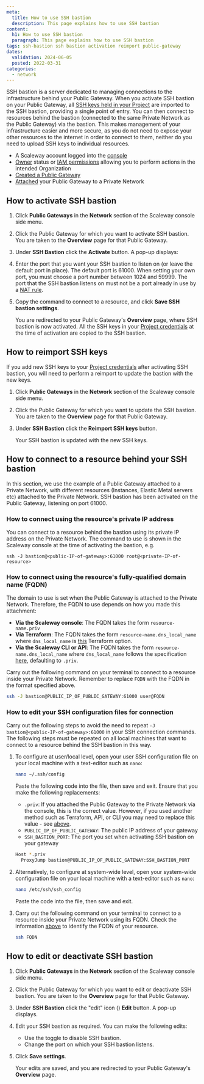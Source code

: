 ```yaml
---
meta:
  title: How to use SSH bastion
  description: This page explains how to use SSH bastion
content:
  h1: How to use SSH bastion
  paragraph: This page explains how to use SSH bastion
tags: ssh-bastion ssh bastion activation reimport public-gateway
dates:
  validation: 2024-06-05
  posted: 2022-03-31
categories:
  - network
---
```


SSH bastion is a server dedicated to managing connections to the infrastructure behind your Public Gateway. When you activate SSH bastion on your Public Gateway, all [SSH keys held in your Project](https://console.scaleway.com/project/ssh-keys/) are imported to the SSH bastion, providing a single point of entry. You can then connect to resources behind the bastion (connected to the same Private Network as the Public Gateway) via the bastion. This makes management of your infrastructure easier and more secure, as you do not need to expose your other resources to the internet in order to connect to them, neither do you need to upload SSH keys to individual resources.

<Macro id="requirements" />

- A Scaleway account logged into the [console](https://console.scaleway.com/)
- [Owner](/identity-and-access-management/iam/concepts/#owner/) status or [IAM permissions](/identity-and-access-management/iam/concepts/#permission/) allowing you to perform actions in the intended Organization
- [Created a Public Gateway](/network/public-gateways/how-to/create-a-public-gateway/)
- [Attached](/network/vpc/how-to/attach-resources-to-pn/) your Public Gateway to a Private Network

## How to activate SSH bastion

1. Click **Public Gateways** in the **Network** section of the Scaleway console side menu.
2. Click the Public Gateway for which you want to activate SSH bastion. You are taken to the **Overview** page for that Public Gateway.
    <Lightbox src="scaleway-ssh-bastion-activate.webp" alt="" />
3. Under **SSH Bastion** click the **Activate** button. A pop-up displays:
    <Lightbox src="scaleway-activate-ssh-bastion-popup.webp" alt="" />
4. Enter the port that you want your SSH bastion to listen on (or leave the default port in place).
    <Message type="tip">
      The default port is 61000. When setting your own port, you must choose a port number between 1024 and 59999. The port that the SSH bastion listens on must not be a port already in use by a [NAT rule](/network/public-gateways/concepts/#nat/).
    </Message>
5. Copy the command to connect to a resource, and click **Save SSH bastion settings**.

    You are redirected to your Public Gateway's **Overview** page, where SSH bastion is now activated. All the SSH keys in your [Project credentials](/identity-and-access-management/iam/concepts/#api-key/) at the time of activation are copied to the SSH bastion.

## How to reimport SSH keys

If you add new SSH keys to your [Project credentials](/identity-and-access-management/iam/concepts/#api-key/) after activating SSH bastion, you will need to perform a reimport to update the bastion with the new keys.

1. Click **Public Gateways** in the **Network** section of the Scaleway console side menu.
2. Click the Public Gateway for which you want to update the SSH bastion. You are taken to the **Overview** page for that Public Gateway.
3. Under **SSH Bastion** click the **Reimport SSH keys** button.
    <Lightbox src="scaleway-ssh-bastion-reimport.webp" alt="" />

    Your SSH bastion is updated with the new SSH keys.

## How to connect to a resource behind your SSH bastion

In this section, we use the example of a Public Gateway attached to a Private Network, with different resources (Instances, Elastic Metal servers etc) attached to the Private Network. SSH bastion has been activated on the Public Gateway, listening on port 61000.  

### How to connect using the resource's private IP address

You can connect to a resource behind the bastion using its private IP address on the Private Network. The command to use is shown in the Scaleway console at the time of activating the bastion, e.g.

`ssh -J bastion@<public-IP-of-gateway>:61000 root@<private-IP-of-resource>`

### How to connect using the resource's fully-qualified domain name (FQDN)

The domain to use is set when the Public Gateway is attached to the Private Network. Therefore, the FQDN to use depends on how you made this attachment:

- **Via the Scaleway console**: The FQDN takes the form `resource-name.priv`
- **Via Terraform**: The FQDN takes the form `resource-name.dns_local_name` where `dns_local_name` is [this](https://registry.terraform.io/providers/scaleway/scaleway/latest/docs/resources/vpc_public_gateway_dhcp#dns_local_name/) Terraform option.
- **Via the Scaleway CLI or API**:  The FQDN takes the form `resource-name.dns_local_name` where `dns_local_name` follows the specification [here](https://www.scaleway.com/en/developers/api/public-gateway/#path-dhcp-create-a-dhcp-configuration/), defaulting to `.priv`.

Carry out the following command on your terminal to connect to a resource inside your Private Network. Remember to replace `FQDN` with the FQDN in the format specified above.

```bash
ssh -J bastion@PUBLIC_IP_OF_PUBLIC_GATEWAY:61000 user@FQDN
```

### How to edit your SSH configuration files for connection

Carry out the following steps to avoid the need to repeat `-J bastion@<public-IP-of-gateway>:61000` in your SSH connection commands. The following steps must be repeated on all local machines that want to connect to a resource behind the SSH bastion in this way.

1. To configure at user/local level, open your user SSH configuration file on your local machine with a text-editor such as `nano`: 
    ```bash
    nano ~/.ssh/config
    ```
    Paste the following code into the file, then save and exit. Ensure that you make the following replacements:
      - `.priv`: If you attached the Public Gateway to the Private Network via the console, this is the correct value. However, if you used another method such as Terraform, API, or CLI you may need to replace this value - see [above](#how-to-connect-using-the-resource's-fully-qualified-domain-name-(fqdn/)).
      - `PUBLIC_IP_OF_PUBLIC_GATEWAY`: The public IP address of your gateway
      - `SSH_BASTION_PORT`: The port you set when activating SSH bastion on your gateway

    ```bash
    Host *.priv
      ProxyJump bastion@PUBLIC_IP_OF_PUBLIC_GATEWAY:SSH_BASTION_PORT
    ```
2. Alternatively, to configure at system-wide level, open your system-wide configuration file on your local machine with a text-editor such as `nano`: 
    ```bash
    nano /etc/ssh/ssh_config
    ```
    Paste the code into the file, then save and exit.

3. Carry out the following command on your terminal to connect to a resource inside your Private Network using its FQDN. Check the information [above](#how-to-connect-using-the-resource's-fully-qualified-domain-name-(fqdn/)) to identify the FQDN of your resource. 
    ```bash
    ssh FQDN
    ```

## How to edit or deactivate SSH bastion

1. Click **Public Gateways** in the **Network** section of the Scaleway console side menu.
2. Click the Public Gateway for which you want to edit or deactivate SSH bastion. You are taken to the **Overview** page for that Public Gateway.
3. Under **SSH Bastion** click the "edit" icon (<Icon name="edit" />) **Edit** button. A pop-up displays.
4. Edit your SSH bastion as required. You can make the following edits:
    - Use the <Icon name="toggle" /> toggle to disable SSH bastion.
    - Change the port on which your SSH bastion listens.
5. Click **Save settings**.

    Your edits are saved, and you are redirected to your Public Gateway's **Overview** page.

